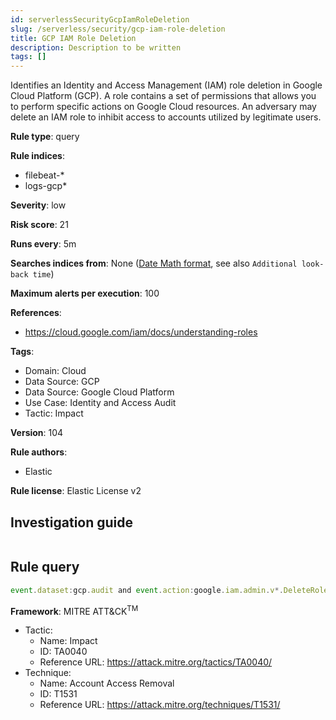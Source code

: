 ```yaml
---
id: serverlessSecurityGcpIamRoleDeletion
slug: /serverless/security/gcp-iam-role-deletion
title: GCP IAM Role Deletion
description: Description to be written
tags: []
---
```


<div id="gcp-iam-role-deletion"></div>

Identifies an Identity and Access Management (IAM) role deletion in Google Cloud Platform (GCP). A role contains a set of permissions that allows you to perform specific actions on Google Cloud resources. An adversary may delete an IAM role to inhibit access to accounts utilized by legitimate users.

**Rule type**: query

**Rule indices**: 

* filebeat-*
* logs-gcp*

**Severity**: low

**Risk score**: 21

**Runs every**: 5m

**Searches indices from**: None ([Date Math format](((ref))/common-options.html#date-math), see also <DocLink id="serverlessSecurityRulesUiCreate" section="set-the-rules-schedule">`Additional look-back time`</DocLink>)

**Maximum alerts per execution**: 100

**References**: 

* https://cloud.google.com/iam/docs/understanding-roles

**Tags**: 

* Domain: Cloud
* Data Source: GCP
* Data Source: Google Cloud Platform
* Use Case: Identity and Access Audit
* Tactic: Impact

**Version**: 104

**Rule authors**: 

* Elastic

**Rule license**: Elastic License v2

## Investigation guide

```markdown

```

## Rule query

```js
event.dataset:gcp.audit and event.action:google.iam.admin.v*.DeleteRole and event.outcome:success

```

**Framework**: MITRE ATT&CK<sup>TM</sup>

* Tactic:
    * Name: Impact
    * ID: TA0040
    * Reference URL: https://attack.mitre.org/tactics/TA0040/
* Technique:
    * Name: Account Access Removal
    * ID: T1531
    * Reference URL: https://attack.mitre.org/techniques/T1531/

